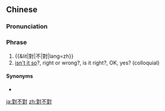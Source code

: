 {{also|对不对}}
==Chinese==
{{phrasebook|zh}}
{{zh-forms|s=对不对}}

===Pronunciation===
{{zh-pron
|m=duì不duì,tl2=y
|cat=ph
}}

===Phrase===
{{zh-phrase}}

# {{&lit|對|不|對|lang=zh}}
# [[isn't it so]]?, right or wrong?, is it right?, OK, yes? (colloquial)

====Synonyms====
* {{zh-l|是不是}}

[[ja:對不對]]
[[zh:對不對]]